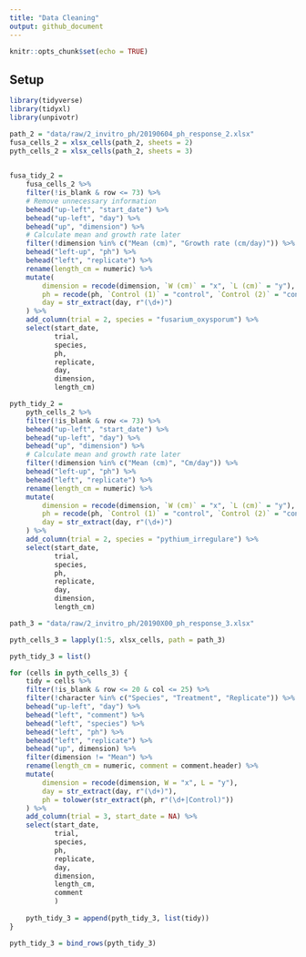 ---
title: "Data Cleaning"
output: github_document
---

```{r setup, include=FALSE}
knitr::opts_chunk$set(echo = TRUE)
```

## Setup

```{r, message=FALSE}
library(tidyverse)
library(tidyxl)
library(unpivotr)
```

```{r}
path_2 = "data/raw/2_invitro_ph/20190604_ph_response_2.xlsx"
fusa_cells_2 = xlsx_cells(path_2, sheets = 2)
pyth_cells_2 = xlsx_cells(path_2, sheets = 3)
    
```

```{r}
fusa_tidy_2 =
    fusa_cells_2 %>%
    filter(!is_blank & row <= 73) %>%
    # Remove unnecessary information
    behead("up-left", "start_date") %>%
    behead("up-left", "day") %>%
    behead("up", "dimension") %>%
    # Calculate mean and growth rate later
    filter(!dimension %in% c("Mean (cm)", "Growth rate (cm/day)")) %>%
    behead("left-up", "ph") %>%
    behead("left", "replicate") %>%
    rename(length_cm = numeric) %>%
    mutate(
        dimension = recode(dimension, `W (cm)` = "x", `L (cm)` = "y"),
        ph = recode(ph, `Control (1)` = "control", `Control (2)` = "control_2"),
        day = str_extract(day, r"(\d+)")
    ) %>%
    add_column(trial = 2, species = "fusarium_oxysporum") %>%
    select(start_date,
           trial,
           species,
           ph,
           replicate,
           day,
           dimension,
           length_cm)
```

```{r}
pyth_tidy_2 =
    pyth_cells_2 %>%
    filter(!is_blank & row <= 73) %>%
    behead("up-left", "start_date") %>%
    behead("up-left", "day") %>%
    behead("up", "dimension") %>%
    # Calculate mean and growth rate later
    filter(!dimension %in% c("Mean (cm)", "Cm/day")) %>%
    behead("left-up", "ph") %>%
    behead("left", "replicate") %>%
    rename(length_cm = numeric) %>%
    mutate(
        dimension = recode(dimension, `W (cm)` = "x", `L (cm)` = "y"),
        ph = recode(ph, `Control (1)` = "control", `Control (2)` = "control_2"),
        day = str_extract(day, r"(\d+)")
    ) %>%
    add_column(trial = 2, species = "pythium_irregulare") %>%
    select(start_date,
           trial,
           species,
           ph,
           replicate,
           day,
           dimension,
           length_cm)
```

```{r}
path_3 = "data/raw/2_invitro_ph/20190X00_ph_response_3.xlsx"

pyth_cells_3 = lapply(1:5, xlsx_cells, path = path_3)
```

```{r}

pyth_tidy_3 = list()

for (cells in pyth_cells_3) {
    tidy = cells %>%
    filter(!is_blank & row <= 20 & col <= 25) %>%
    filter(!character %in% c("Species", "Treatment", "Replicate")) %>%
    behead("up-left", "day") %>%
    behead("left", "comment") %>%
    behead("left", "species") %>%
    behead("left", "ph") %>%
    behead("left", "replicate") %>%
    behead("up", dimension) %>%
    filter(dimension != "Mean") %>%
    rename(length_cm = numeric, comment = comment.header) %>%
    mutate(
        dimension = recode(dimension, W = "x", L = "y"),
        day = str_extract(day, r"(\d+)"),
        ph = tolower(str_extract(ph, r"(\d+|Control)"))
    ) %>%
    add_column(trial = 3, start_date = NA) %>%
    select(start_date, 
           trial,
           species,
           ph,
           replicate,
           day,
           dimension,
           length_cm,
           comment
           )
    
    pyth_tidy_3 = append(pyth_tidy_3, list(tidy))
}

pyth_tidy_3 = bind_rows(pyth_tidy_3)
```